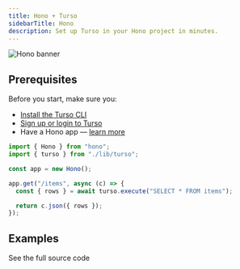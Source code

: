 ```yaml
---
title: Hono + Turso
sidebarTitle: Hono
description: Set up Turso in your Hono project in minutes.
---
```


![Hono banner](/images/guides/hono-banner.png)

## Prerequisites

Before you start, make sure you:

- [Install the Turso CLI](/cli/installation)
- [Sign up or login to Turso](/cli/authentication#signup)
- Have a Hono app &mdash; [learn more](https://hono.dev/top#quick-start)

<Steps>

<Step title="Install the libSQL SDK">

<Snippet file="install-libsql-client-ts.mdx" />

</Step>

<Step title="Retrieve database credentials">

<Snippet file="retrieve-database-credentials.mdx" />

</Step>

<Step title="Configure libSQL client">

<Snippet file="configure-libsql-client-ts.mdx" />

</Step>

<Step title="Execute SQL">

```ts
import { Hono } from "hono";
import { turso } from "./lib/turso";

const app = new Hono();

app.get("/items", async (c) => {
  const { rows } = await turso.execute("SELECT * FROM items");

  return c.json({ rows });
});
```

</Step>

</Steps>

## Examples

<CardGroup cols={2}>
  <Card
    title="Expenses tracker app with Hono & Turso"
    icon="github"
    href="https://github.com/tursodatabase/examples/tree/master/app-expenses-tracker-hono"
  >
    See the full source code
  </Card>
</CardGroup>
